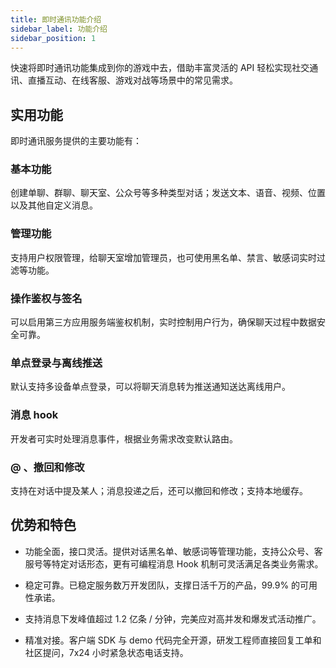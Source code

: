 ```yaml
---
title: 即时通讯功能介绍
sidebar_label: 功能介绍
sidebar_position: 1
---
```


快速将即时通讯功能集成到你的游戏中去，借助丰富灵活的 API 轻松实现社交通讯、直播互动、在线客服、游戏对战等场景中的常见需求。

## 实用功能

即时通讯服务提供的主要功能有：

### 基本功能

创建单聊、群聊、聊天室、公众号等多种类型对话；发送文本、语音、视频、位置以及其他自定义消息。

### 管理功能

支持用户权限管理，给聊天室增加管理员，也可使用黑名单、禁言、敏感词实时过滤等功能。

### 操作鉴权与签名

可以启用第三方应用服务端鉴权机制，实时控制用户行为，确保聊天过程中数据安全可靠。

### 单点登录与离线推送

默认支持多设备单点登录，可以将聊天消息转为推送通知送达离线用户。

### 消息 hook

开发者可实时处理消息事件，根据业务需求改变默认路由。

### @ 、撤回和修改

支持在对话中提及某人；消息投递之后，还可以撤回和修改；支持本地缓存。

## 优势和特色

- 功能全面，接口灵活。提供对话黑名单、敏感词等管理功能，支持公众号、客服号等特定对话形态，更有可编程消息 Hook 机制可灵活满足各类业务需求。

- 稳定可靠。已稳定服务数万开发团队，支撑日活千万的产品，99.9% 的可用性承诺。

- 支持消息下发峰值超过 1.2 亿条 / 分钟，完美应对高并发和爆发式活动推广。

- 精准对接。客户端 SDK 与 demo 代码完全开源，研发工程师直接回复工单和社区提问，7x24 小时紧急状态电话支持。
